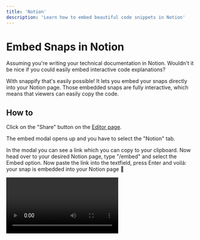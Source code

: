 ```yaml
---
title: 'Notion'
description: 'Learn how to embed beautiful code snippets in Notion'
---
```


# Embed Snaps in Notion

Assuming you're writing your technical documentation in Notion. Wouldn't it be nice if you could easily embed interactive code explanations?

With snappify that's easily possible! It lets you embed your snaps directly into your Notion page. Those embedded snaps are fully interactive, which means that viewers can easily copy the code.

## How to

Click on the "Share" button on the [Editor page](/editor).

<NextImage
  src="/images/docs/embedding/modal.png"
  width={1830}
  height={1082}
  alt="Screenshot of the Share / Embed modal"
/>

The embed modal opens up and you have to select the "Notion" tab.

<NextImage
  src="/images/docs/embedding/modal-notion.png"
  alt="Screenshot of the embed modal for Notion"
  width={600}
  height={343}
/>

In the modal you can see a link which you can copy to your clipboard. Now head over to your desired Notion page, type "/embed" and select the Embed option. Now paste the link into the textfield, press Enter and voilá: your snap is embedded into your Notion page 🥳

<Video
  file="docs/embed/notion.mp4"
  alt="Video showing the Notion embedding integration"
  width={900}
  height={577}
  borderRadius="10px"
  overflow="hidden"
/>
